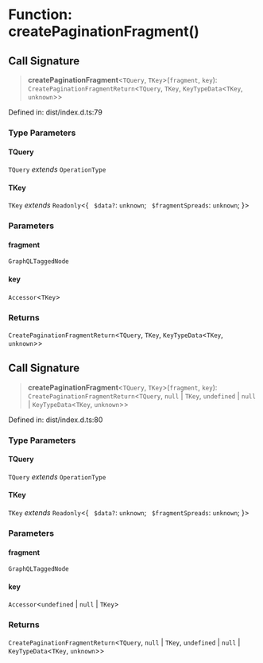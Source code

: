 # Function: createPaginationFragment()

## Call Signature

> **createPaginationFragment**\<`TQuery`, `TKey`\>(`fragment`, `key`): `CreatePaginationFragmentReturn`\<`TQuery`, `TKey`, `KeyTypeData`\<`TKey`, `unknown`\>\>

Defined in: dist/index.d.ts:79

### Type Parameters

#### TQuery

`TQuery` *extends* `OperationType`

#### TKey

`TKey` *extends* `Readonly`\<\{ ` $data?`: `unknown`; ` $fragmentSpreads`: `unknown`; \}\>

### Parameters

#### fragment

`GraphQLTaggedNode`

#### key

`Accessor`\<`TKey`\>

### Returns

`CreatePaginationFragmentReturn`\<`TQuery`, `TKey`, `KeyTypeData`\<`TKey`, `unknown`\>\>

## Call Signature

> **createPaginationFragment**\<`TQuery`, `TKey`\>(`fragment`, `key`): `CreatePaginationFragmentReturn`\<`TQuery`, `null` \| `TKey`, `undefined` \| `null` \| `KeyTypeData`\<`TKey`, `unknown`\>\>

Defined in: dist/index.d.ts:80

### Type Parameters

#### TQuery

`TQuery` *extends* `OperationType`

#### TKey

`TKey` *extends* `Readonly`\<\{ ` $data?`: `unknown`; ` $fragmentSpreads`: `unknown`; \}\>

### Parameters

#### fragment

`GraphQLTaggedNode`

#### key

`Accessor`\<`undefined` \| `null` \| `TKey`\>

### Returns

`CreatePaginationFragmentReturn`\<`TQuery`, `null` \| `TKey`, `undefined` \| `null` \| `KeyTypeData`\<`TKey`, `unknown`\>\>
